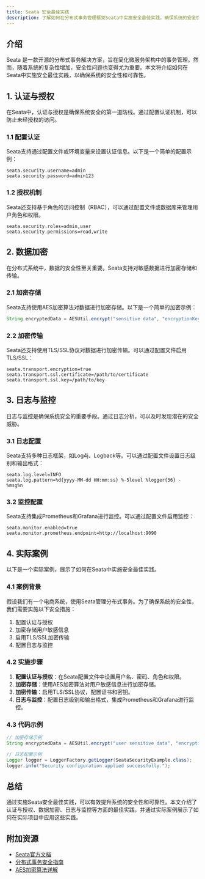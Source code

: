 ```yaml
---
title: Seata 安全最佳实践
description: 了解如何在分布式事务管理框架Seata中实施安全最佳实践，确保系统的安全性和可靠性。
---
```


## 介绍

Seata 是一款开源的分布式事务解决方案，旨在简化微服务架构中的事务管理。然而，随着系统的复杂性增加，安全性问题也变得尤为重要。本文将介绍如何在Seata中实施安全最佳实践，以确保系统的安全性和可靠性。

## 1. 认证与授权

在Seata中，认证与授权是确保系统安全的第一道防线。通过配置认证机制，可以防止未经授权的访问。

### 1.1 配置认证

Seata支持通过配置文件或环境变量来设置认证信息。以下是一个简单的配置示例：

```properties
seata.security.username=admin
seata.security.password=admin123
```

### 1.2 授权机制

Seata还支持基于角色的访问控制（RBAC），可以通过配置文件或数据库来管理用户角色和权限。

```properties
seata.security.roles=admin,user
seata.security.permissions=read,write
```

## 2. 数据加密

在分布式系统中，数据的安全性至关重要。Seata支持对敏感数据进行加密存储和传输。

### 2.1 加密存储

Seata支持使用AES加密算法对数据进行加密存储。以下是一个简单的加密示例：

```java
String encryptedData = AESUtil.encrypt("sensitive data", "encryptionKey");
```

### 2.2 加密传输

Seata还支持使用TLS/SSL协议对数据进行加密传输。可以通过配置文件启用TLS/SSL：

```properties
seata.transport.encryption=true
seata.transport.ssl.certificate=/path/to/certificate
seata.transport.ssl.key=/path/to/key
```

## 3. 日志与监控

日志与监控是确保系统安全的重要手段。通过日志分析，可以及时发现潜在的安全威胁。

### 3.1 日志配置

Seata支持多种日志框架，如Log4j、Logback等。可以通过配置文件设置日志级别和输出格式：

```properties
seata.log.level=INFO
seata.log.pattern=%d{yyyy-MM-dd HH:mm:ss} %-5level %logger{36} - %msg%n
```

### 3.2 监控配置

Seata支持集成Prometheus和Grafana进行监控。可以通过配置文件启用监控：

```properties
seata.monitor.enabled=true
seata.monitor.prometheus.endpoint=http://localhost:9090
```

## 4. 实际案例

以下是一个实际案例，展示了如何在Seata中实施安全最佳实践。

### 4.1 案例背景

假设我们有一个电商系统，使用Seata管理分布式事务。为了确保系统的安全性，我们需要实施以下安全措施：

1. 配置认证与授权
2. 加密存储用户敏感信息
3. 启用TLS/SSL加密传输
4. 配置日志与监控

### 4.2 实施步骤

1. **配置认证与授权**：在Seata配置文件中设置用户名、密码、角色和权限。
2. **加密存储**：使用AES加密算法对用户敏感信息进行加密存储。
3. **加密传输**：启用TLS/SSL协议，配置证书和密钥。
4. **日志与监控**：配置日志级别和输出格式，集成Prometheus和Grafana进行监控。

### 4.3 代码示例

```java
// 加密存储示例
String encryptedData = AESUtil.encrypt("user sensitive data", "encryptionKey");

// 日志配置示例
Logger logger = LoggerFactory.getLogger(SeataSecurityExample.class);
logger.info("Security configuration applied successfully.");
```

## 总结

通过实施Seata安全最佳实践，可以有效提升系统的安全性和可靠性。本文介绍了认证与授权、数据加密、日志与监控等方面的最佳实践，并通过实际案例展示了如何在实际项目中应用这些实践。

## 附加资源

- [Seata官方文档](https://seata.io/zh-cn/docs/)
- [分布式事务安全指南](https://example.com/distributed-transaction-security-guide)
- [AES加密算法详解](https://example.com/aes-encryption-guide)
